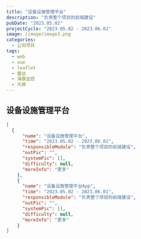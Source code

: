 ```yaml
---
title: "设备设施管理平台"
description: "负责整个项目的前端建设"
pubDate: "2023.05.02"
projectCycle: "2023.05.02 - 2023.06.01"
image: /image/image3.png
categories:
  - 公司项目
tags:
  - web
  - vue
  - leaflet
  - 雷达
  - 海康监控
  - 大屏
---
```


## 设备设施管理平台

```json
[
  {
      "name": "设备设施管理平台",
      "time": "2023.05.02 - 2023.06.01",
      "responsibleModule": "负责整个项目的前端建设",
      "outPic": "",
      "systemPic": [],
      "difficulty": null,
      "moreInfo": "更多"
    },
    {
      "name": "设备设施管理平台App",
      "time": "2023.05.02 - 2023.06.01",
      "responsibleModule": "负责整个项目的前端建设",
      "outPic": "",
      "systemPic": [],
      "difficulty": null,
      "moreInfo": "更多"
    }
]
```
